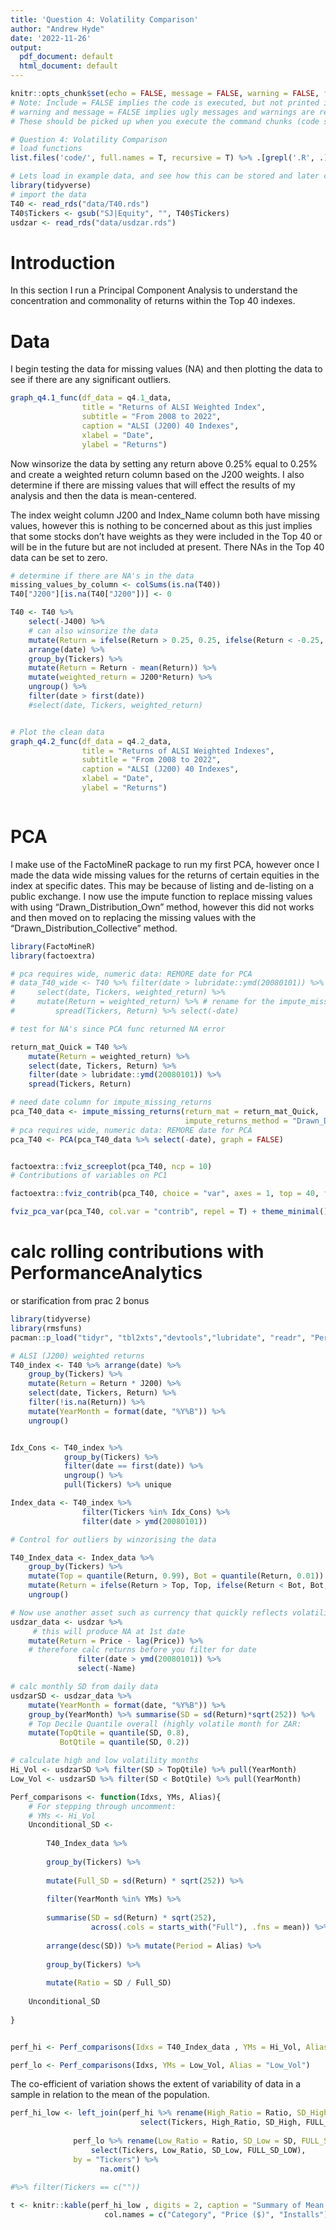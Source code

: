 ```yaml
---
title: 'Question 4: Volatility Comparison'
author: "Andrew Hyde"
date: '2022-11-26'
output:
  pdf_document: default
  html_document: default
---
```


```r
knitr::opts_chunk$set(echo = FALSE, message = FALSE, warning = FALSE, fig.width = 6, fig.height = 5, fig.pos="H", fig.pos = 'H')
# Note: Include = FALSE implies the code is executed, but not printed in your pdf.
# warning and message = FALSE implies ugly messages and warnings are removed from your pdf.
# These should be picked up when you execute the command chunks (code sections below) in your rmd, not printed in your paper!

# Question 4: Volatility Comparison
# load functions
list.files('code/', full.names = T, recursive = T) %>% .[grepl('.R', .)] %>% as.list() %>% walk(~source(.))

# Lets load in example data, and see how this can be stored and later called from your 'data' folder.
library(tidyverse)
# import the data
T40 <- read_rds("data/T40.rds")
T40$Tickers <- gsub("SJ|Equity", "", T40$Tickers)
usdzar <- read_rds("data/usdzar.rds")

```

# Introduction

In this section I run a Principal Component Analysis to understand the concentration and commonality of returns within the
Top 40 indexes.

# Data

I begin testing the data for missing values (NA) and then plotting the data to see if there are any significant outliers.

```r

graph_q4.1_func(df_data = q4.1_data,
                title = "Returns of ALSI Weighted Index",
                subtitle = "From 2008 to 2022",
                caption = "ALSI (J200) 40 Indexes",
                xlabel = "Date",
                ylabel = "Returns")


```

Now winsorize the data by setting any return above 0.25% equal to 0.25% and create a weighted return column based on the J200 weights.
I also determine if there are missing values that will effect the results of my analysis and then the data is mean-centered.

The index weight column J200 and Index_Name column both have missing values, however this is nothing to be concerned about as this just implies that some stocks don't have weights as they were included in the Top 40 or will be in the future but are not included at present. There NAs in the Top 40 data can be set to zero.

```r

# determine if there are NA's in the data
missing_values_by_column <- colSums(is.na(T40))
T40["J200"][is.na(T40["J200"])] <- 0 

T40 <- T40 %>% 
    select(-J400) %>%
    # can also winsorize the data
    mutate(Return = ifelse(Return > 0.25, 0.25, ifelse(Return < -0.25, -0.25, Return))) %>%
    arrange(date) %>%
    group_by(Tickers) %>%
    mutate(Return = Return - mean(Return)) %>%
    mutate(weighted_return = J200*Return) %>% 
    ungroup() %>% 
    filter(date > first(date))
    #select(date, Tickers, weighted_return)


# Plot the clean data
graph_q4.2_func(df_data = q4.2_data,
                title = "Returns of ALSI Weighted Indexes",
                subtitle = "From 2008 to 2022",
                caption = "ALSI (J200) 40 Indexes",
                xlabel = "Date",
                ylabel = "Returns")



```

# PCA

I make use of the FactoMineR package to run my first PCA, however once I made the data wide missing values for the returns of certain equities in the index at specific dates. This may be because of listing and de-listing on a public exchange. I now use the impute function to replace missing values with using "Drawn_Distribution_Own" method, however this did not works and then moved on to replacing the missing values with the "Drawn_Distribution_Collective" method.

```r
library(FactoMineR)
library(factoextra)

# pca requires wide, numeric data: REMORE date for PCA
# data_T40_wide <- T40 %>% filter(date > lubridate::ymd(20080101)) %>% 
#     select(date, Tickers, weighted_return) %>% 
#     mutate(Return = weighted_return) %>% # rename for the impute_missing_value function
#         spread(Tickers, Return) %>% select(-date) 

# test for NA's since PCA func returned NA error

return_mat_Quick = T40 %>%  
    mutate(Return = weighted_return) %>% 
    select(date, Tickers, Return) %>% 
    filter(date > lubridate::ymd(20080101)) %>% 
    spread(Tickers, Return)

# need date column for impute_missing_returns
pca_T40_data <- impute_missing_returns(return_mat = return_mat_Quick, 
                                       impute_returns_method = "Drawn_Distribution_Collective")
# pca requires wide, numeric data: REMORE date for PCA
pca_T40 <- PCA(pca_T40_data %>% select(-date), graph = FALSE)


factoextra::fviz_screeplot(pca_T40, ncp = 10)
# Contributions of variables on PC1

```


```r
factoextra::fviz_contrib(pca_T40, choice = "var", axes = 1, top = 40, fill = "darkorange")
```


```r

fviz_pca_var(pca_T40, col.var = "contrib", repel = T) + theme_minimal()

```

# calc rolling contributions with PerformanceAnalytics
or 
starification from prac 2 bonus


```r

library(tidyverse)
library(rmsfuns)
pacman::p_load("tidyr", "tbl2xts","devtools","lubridate", "readr", "PerformanceAnalytics", "ggplot2", "dplyr")

# ALSI (J200) weighted returns
T40_index <- T40 %>% arrange(date) %>% 
    group_by(Tickers) %>% 
    mutate(Return = Return * J200) %>% 
    select(date, Tickers, Return) %>% 
    filter(!is.na(Return)) %>% 
    mutate(YearMonth = format(date, "%Y%B")) %>% 
    ungroup()


Idx_Cons <- T40_index %>% 
            group_by(Tickers) %>% 
            filter(date == first(date)) %>% 
            ungroup() %>% 
            pull(Tickers) %>% unique

Index_data <- T40_index %>% 
                filter(Tickers %in% Idx_Cons) %>% 
                filter(date > ymd(20080101))

# Control for outliers by winzorising the data

T40_Index_data <- Index_data %>%
    group_by(Tickers) %>% 
    mutate(Top = quantile(Return, 0.99), Bot = quantile(Return, 0.01)) %>% 
    mutate(Return = ifelse(Return > Top, Top, ifelse(Return < Bot, Bot, Return))) %>%
    ungroup()

# Now use another asset such as currency that quickly reflects volatility 
usdzar_data <- usdzar %>% 
     # this will produce NA at 1st date
    mutate(Return = Price - lag(Price)) %>%
    # therefore calc returns before you filter for date
               filter(date > ymd(20080101)) %>% 
               select(-Name)

# calc monthly SD from daily data
usdzarSD <- usdzar_data %>% 
    mutate(YearMonth = format(date, "%Y%B")) %>% 
    group_by(YearMonth) %>% summarise(SD = sd(Return)*sqrt(252)) %>% 
    # Top Decile Quantile overall (highly volatile month for ZAR:
    mutate(TopQtile = quantile(SD, 0.8),
           BotQtile = quantile(SD, 0.2))

# calculate high and low volatility months
Hi_Vol <- usdzarSD %>% filter(SD > TopQtile) %>% pull(YearMonth)
Low_Vol <- usdzarSD %>% filter(SD < BotQtile) %>% pull(YearMonth)

Perf_comparisons <- function(Idxs, YMs, Alias){
    # For stepping through uncomment:
    # YMs <- Hi_Vol
    Unconditional_SD <- 
        
        T40_Index_data %>% 
        
        group_by(Tickers) %>% 
        
        mutate(Full_SD = sd(Return) * sqrt(252)) %>% 
        
        filter(YearMonth %in% YMs) %>% 
        
        summarise(SD = sd(Return) * sqrt(252), 
                  across(.cols = starts_with("Full"), .fns = mean)) %>% 
        
        arrange(desc(SD)) %>% mutate(Period = Alias) %>% 
        
        group_by(Tickers) %>% 
        
        mutate(Ratio = SD / Full_SD)
    
    Unconditional_SD
    
}


perf_hi <- Perf_comparisons(Idxs = T40_Index_data , YMs = Hi_Vol, Alias = "High_Vol")

perf_lo <- Perf_comparisons(Idxs, YMs = Low_Vol, Alias = "Low_Vol")


```

The co-efficient of variation shows the extent of variability of data in a sample in relation to the mean of the population.

```r

perf_hi_low <- left_join(perf_hi %>% rename(High_Ratio = Ratio, SD_High = SD, FULL_SD_High = Full_SD) %>%
                             select(Tickers, High_Ratio, SD_High, FULL_SD_High),
                         
              perf_lo %>% rename(Low_Ratio = Ratio, SD_Low = SD, FULL_SD_LOW = Full_SD) %>%
                  select(Tickers, Low_Ratio, SD_Low, FULL_SD_LOW),
              by = "Tickers") %>% 
                    na.omit() 
    
#%>% filter(Tickers == c(""))

t <- knitr::kable(perf_hi_low , digits = 2, caption = "Summary of Mean Application Statistics per Catergory"),
                     col.names = c("Category", "Price ($)", "Installs"))

```




